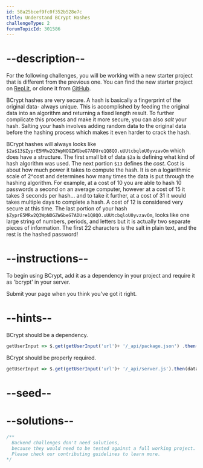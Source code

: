 ```yaml
---
id: 58a25bcef9fc0f352b528e7c
title: Understand BCrypt Hashes
challengeType: 2
forumTopicId: 301586
---
```


# --description--

For the following challenges, you will be working with a new starter project that is different from the previous one. You can find the new starter project on [Repl.it](https://repl.it/github/freeCodeCamp/boilerplate-bcrypt), or clone it from [GitHub](https://github.com/freeCodeCamp/boilerplate-bcrypt/).

BCrypt hashes are very secure. A hash is basically a fingerprint of the original data- always unique. This is accomplished by feeding the original data into an algorithm and returning a fixed length result. To further complicate this process and make it more secure, you can also *salt* your hash. Salting your hash involves adding random data to the original data before the hashing process which makes it even harder to crack the hash.

BCrypt hashes will always looks like `$2a$13$ZyprE5MRw2Q3WpNOGZWGbeG7ADUre1Q8QO.uUUtcbqloU0yvzavOm` which does have a structure. The first small bit of data `$2a` is defining what kind of hash algorithm was used. The next portion `$13` defines the *cost*. Cost is about how much power it takes to compute the hash. It is on a logarithmic scale of 2^cost and determines how many times the data is put through the hashing algorithm. For example, at a cost of 10 you are able to hash 10 passwords a second on an average computer, however at a cost of 15 it takes 3 seconds per hash... and to take it further, at a cost of 31 it would takes multiple days to complete a hash. A cost of 12 is considered very secure at this time. The last portion of your hash `$ZyprE5MRw2Q3WpNOGZWGbeG7ADUre1Q8QO.uUUtcbqloU0yvzavOm`, looks like one large string of numbers, periods, and letters but it is actually two separate pieces of information. The first 22 characters is the salt in plain text, and the rest is the hashed password!

# --instructions--

To begin using BCrypt, add it as a dependency in your project and require it as 'bcrypt' in your server.

Submit your page when you think you've got it right.

# --hints--

BCrypt should be a dependency.

```js
getUserInput => $.get(getUserInput('url')+ '/_api/package.json') .then(data => { var packJson = JSON.parse(data); assert.property(packJson.dependencies, 'bcrypt', 'Your project should list "bcrypt" as a dependency'); }, xhr => { throw new Error(xhr.statusText); })
```

BCrypt should be properly required.

```js
getUserInput => $.get(getUserInput('url')+ '/_api/server.js').then(data => {assert.match(data, /bcrypt.*=.*require.*('|")bcrypt('|")/gi, 'You should correctly require and instantiate socket.io as io.');}, xhr => { throw new Error(xhr.statusText); })
```

# --seed--

# --solutions--

```js
/**
  Backend challenges don't need solutions, 
  because they would need to be tested against a full working project. 
  Please check our contributing guidelines to learn more.
*/
```
